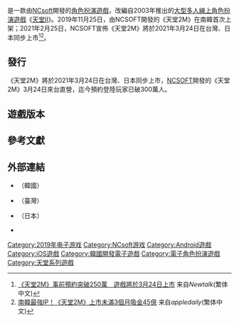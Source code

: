 {{Infobox video game
| title = 天堂2M
| original = 리니지2M
| japanese = 
| english = Lineage  2M
| image = 
| developer = [[NCsoft|NCsoft]]
| publisher = {{vgrelease|KR|NCsoft|TW|吉恩立|JP|NCsoft|}}
| director = 
| producer = 
| designer = 
| programmer = 
| artist = 
| writer = 
| composer = 
| platforms = [[Android|Android]]<br>[[iOS|iOS]]
| released = {{Vgrelease|KR|2019年11月25日|TW|2021年3月24日|JP|2021年3月24日|}}
| genre = [[角色扮演遊戲|角色扮演]]
| modes = [[多人電子遊戲|多人遊戲]]
}}
{{vgname|天堂2M|ko=리니지2M|en=Lineage 2M}}是一款由[[NCsoft|NCsoft]]開發的[[角色扮演遊戲|角色扮演遊戲]]，改編自2003年推出的[[大型多人線上角色扮演遊戲|大型多人線上角色扮演遊戲]]《[[天堂II|天堂II]]》。2019年11月25日，由NCSOFT開發的《天堂2M》在南韓首次上架；2021年2月25日，NCSOFT宣佈《天堂2M》將於2021年3月24日在台灣、日本同步上市<ref>[https://newtalk.tw/news/view/2021-02-25/541270 《天堂2M》事前預約突破250萬　遊戲將於3月24日上市] {{Wayback|url=https://newtalk.tw/news/view/2021-02-25/541270 |date=20210225230812 }}来自''Newtalk''(繁体中文)</ref><ref>[https://tw.appledaily.com/gadget/20200218/S54VVDKYV7J2TZ7RSAVPWY4W6U/ 南韓最強IP！《天堂2M》上市未滿3個月吸金45億] {{Wayback|url=https://tw.appledaily.com/gadget/20200218/S54VVDKYV7J2TZ7RSAVPWY4W6U/ |date=20200809001853 }}来自''appledaily''(繁体中文)</ref>。

== 發行 ==
《天堂2M》將於2021年3月24日在台灣、日本同步上市，[[NCSOFT|NCSOFT]]開發的《天堂2M》3月24日來台直營，迄今預約登陸玩家已破300萬人。

== 遊戲版本 ==


== 參考文獻 ==
{{reflist|30em}}

== 外部連結 ==
{{portal box|電子遊戲}}
* {{official website|https://kr.ncsoft.com/cn/whatWeCreate/lineage2m.do}}（韓國）
* {{official website|https://tw.ncsoft.com/lineage2m/}}（臺灣）
* {{official website|https://lineage2m.ncsoft.jp/lp}}（日本）
* {{Facebook|Lineage2MOfficial.TW/}}
{{DEFAULTSORT:Lineage M}}
[[Category:2019年电子游戏|Category:2019年电子游戏]]
[[Category:NCsoft游戏|Category:NCsoft游戏]]
[[Category:Android遊戲|Category:Android遊戲]]
[[Category:iOS遊戲|Category:iOS遊戲]]
[[Category:韓國開發電子遊戲|Category:韓國開發電子遊戲]]
[[Category:電子角色扮演遊戲|Category:電子角色扮演遊戲]]
[[Category:天堂系列遊戲|Category:天堂系列遊戲]]